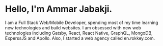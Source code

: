 # Hello, I'm Ammar Jabakji.

I am a Full Stack Web/Mobile Developer, spending most of my time learning new technologies and build websites. I am obsessed with new web technologies including Gatsby, React, React Native, GraphQL, MongoDB, ExperssJS and Apollo. Also, I started a web agency called en.rokkey.com.
